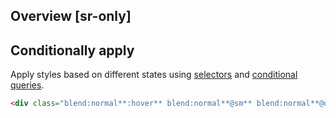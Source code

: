 ## Overview [sr-only]
<Overview/>

## Conditionally apply
Apply styles based on different states using [selectors](/guide/state-selectors) and [conditional queries](/guide/conditional-queries).
```html
<div class="blend:normal**:hover** blend:normal**@sm** blend:normal**@dark** blend:normal**@print**">…</div>
```

